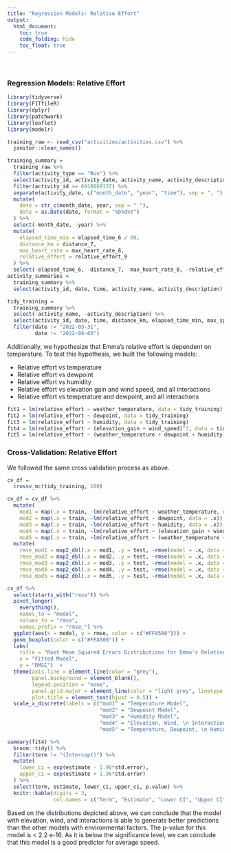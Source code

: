 ```yaml
---
title: "Regression Models: Relative Effort"
output: 
  html_document:
    toc: true
    code_folding: hide
    toc_float: true
---
```


<br/>  

### Regression Models: Relative Effort

```r
library(tidyverse)
library(FITfileR)
library(dplyr)
library(patchwork)
library(leaflet)
library(modelr)

training_raw <- read_csv("activities/activities.csv") %>% 
  janitor::clean_names()

training_summary = 
  training_raw %>% 
  filter(activity_type == "Run") %>%
  select(activity_id, activity_date, activity_name, activity_description, elapsed_time_6, distance_7, max_heart_rate_8, relative_effort_9, max_speed, average_speed, elevation_gain, elevation_loss, max_grade, average_grade, max_cadence, average_cadence, average_heart_rate, calories, weather_temperature, dewpoint, humidity, wind_speed) %>%
  filter(activity_id >= 6910869137) %>%
  separate(activity_date, c("month_date", "year", "time"), sep = ", ") %>%
  mutate(
    date = str_c(month_date, year, sep = " "),
    date = as.Date(date, format = "%b%d%Y")
  ) %>%
  select(-month_date, -year) %>%
  mutate(
    elapsed_time_min = elapsed_time_6 / 60,
    distance_km = distance_7,
    max_heart_rate = max_heart_rate_8,
    relative_effort = relative_effort_9
  ) %>%
  select(-elapsed_time_6, -distance_7, -max_heart_rate_8, -relative_effort_9)
activity_summaries =
  training_summary %>%
  select(activity_id, date, time, activity_name, activity_description)

tidy_training = 
  training_summary %>%
  select(-activity_name, -activity_description) %>%
  select(activity_id, date, time, distance_km, elapsed_time_min, max_speed, average_speed, max_heart_rate, average_heart_rate, relative_effort, everything()) %>% 
  filter(date != "2022-03-31", 
         date != "2022-04-03")
```

Additionally, we hypothesize that Emma's relative effort is dependent on temperature. To test this hypothesis, we built the following models: 

* Relative effort vs temperature 
* Relative effort vs dewpoint
* Relative effort vs humidity
* Relative effort vs elevation gain and wind speed, and all interactions
* Relative effort vs temperature and dewpoint, and all interactions

```r
fit1 = lm(relative_effort ~ weather_temperature, data = tidy_training)
fit2 = lm(relative_effort ~ dewpoint, data = tidy_training)
fit3 = lm(relative_effort ~ humidity, data = tidy_training)
fit4 = lm(relative_effort ~ (elevation_gain + wind_speed)^3, data = tidy_training)
fit5 = lm(relative_effort ~ (weather_temperature + dewpoint + humidity)^4, data = tidy_training)
```


### Cross-Validation: Relative Effort

We followed the same cross validation process as above. 

```r
cv_df = 
  crossv_mc(tidy_training, 100)

cv_df = cv_df %>% 
  mutate(
    mod1 = map(.x = train, ~lm(relative_effort ~ weather_temperature, data = .x)), 
    mod2 = map(.x = train, ~lm(relative_effort ~ dewpoint, data = .x)), 
    mod3 = map(.x = train, ~lm(relative_effort ~ humidity, data = .x)), 
    mod4 = map(.x = train, ~lm(relative_effort ~ (elevation_gain + wind_speed)^3, data = .x)),
    mod5 = map(.x = train, ~lm(relative_effort ~ (weather_temperature + dewpoint + humidity)^4, data = .x))) %>% 
  mutate(
    rmse_mod1 = map2_dbl(.x = mod1, .y = test, ~rmse(model = .x, data = .y)), 
    rmse_mod2 = map2_dbl(.x = mod2, .y = test, ~rmse(model = .x, data = .y)), 
    rmse_mod3 = map2_dbl(.x = mod3, .y = test, ~rmse(model = .x, data = .y)),
    rmse_mod4 = map2_dbl(.x = mod4, .y = test, ~rmse(model = .x, data = .y)),
    rmse_mod5 = map2_dbl(.x = mod5, .y = test, ~rmse(model = .x, data = .y)))

cv_df %>% 
  select(starts_with("rmse")) %>% 
  pivot_longer(
    everything(), 
    names_to = "model", 
    values_to = "rmse", 
    names_prefix = "rmse_") %>% 
  ggplot(aes(x = model, y = rmse, color = c("#FFA500"))) +
  geom_boxplot(color = c("#FFA500")) + 
  labs(
    title = "Root Mean Squared Errors Distributions for Emma's Relative Effort", 
    x = "Fitted Model", 
    y = "RMSE")  + 
  theme(axis.line = element_line(color = "grey"), 
        panel.background = element_blank(), 
        legend.position = "none", 
        panel.grid.major = element_line(color = "light grey", linetype = "dashed"),
        plot.title = element_text(hjust = 0.5)) +
  scale_x_discrete(labels = c("mod1" = "Temperature Model", 
                              "mod2" = "Dewpoint Model", 
                              "mod3" = "Humidity Model",
                              "mod4" = "Elevation, Wind, \n Interactions",
                              "mod5" = "Temperature, Dewpoint, \n Humidity, Interactions"))

summary(fit4) %>%
  broom::tidy() %>%
  filter(term != "(Intercept)") %>%
  mutate(
    lower_ci = exp(estimate - 1.96*std.error),
    upper_ci = exp(estimate + 1.96*std.error)
  ) %>%
  select(term, estimate, lower_ci, upper_ci, p.value) %>%
  knitr::kable(digits = 3,
               col.names = c("Term", "Estimate", "Lower CI", "Upper CI", "P-value"))
```

Based on the distributions depicted above, we can conclude that the model with elevation, wind, and interactions is able to generate better predictions than the other models with environmental factors. The p-value for this model is < 2.2 e-16. As it is below the significance level, we can conclude that this model is a good predictor for average speed. 
